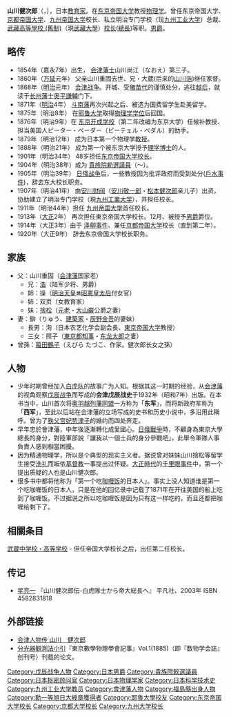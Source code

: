 {{Infobox Scientist
| name = 山川健次郎
| image = Kenjiro Yamakawa 2.jpg
| birth_date = 1854年9月9日（[[嘉永_(日本)|嘉永]]7年[[閏|閏]]7月17日）
| birth_place = 日本[[陸奧國|陸奧國]]會津郡[[若松城|若松城]]下（現[[福島縣|福島縣]][[會津若松市|會津若松市]]）
| death_date = 1931年6月26日
| death_place = {{EOJ}}[[東京府|東京府]][[北豐島郡|北豐島郡]]西巢鴨町[[池袋|池袋]]（現[[東京都|東京都]][[豐島區|豐島區]]）
}}
'''山川健次郎'''（{{jpn|j=山川 健次郎|hg=やまかわ けんじろう|rm=Yamakawa Kenjirō}}，{{bd|1854年|9月9日|1931年|6月26日|}}），日本[[教育家|教育家]]。在[[东京大学|东京帝国大学]]教授[[物理学|物理学]]。曾任东京帝国大学、[[京都帝国大学|京都帝国大学]]、[[九州帝国大学|九州帝国大学]]校长、私立明治专门学校（现[[九州工业大学|九州工业大学]]）总裁、[[武藏高等學校_(舊制)|武藏高等學校 (舊制)]]（現[[武藏大學|武藏大學]]）[[校长|校长]]([[總長|總長]])等职。[[男爵|男爵]]。

== 略传==

* 1854年（嘉永7年）出生， [[会津藩|会津藩]][[武士|士]]山川尚江（なおえ）第三子。
* 1860年（[[万延|万延]]元年） 父亲山川重固去世、兄・大蔵(后来的[[山川浩|山川浩]])继任家督。
* 1868年（[[明治|明治]]元年） [[会津战争|会津战争]]。开城、受[[猪苗代町|猪苗代]]的谨慎处分，逃往[[越后国|越后]]，就读于[[长州藩|长州藩]]士[[奥平謙輔|奥平謙輔]]门下。
* 1871年（[[明治|明治]]4年） [[斗南藩|斗南藩]]再次兴起之后、被选为国费留学生赴美留学。
* 1875年（明治8年） 在[[耶鲁大学|耶鲁大学]]取得[[物理学|物理学]][[学位|学位]]后回国。
* 1876年（明治9年）在 [[东京开成学校|东京开成学校]]（第二年改编为东京大学）任候补教授、担当美国人ピーター・ベーダー（ピーテェル・ベダル）的助手。
* 1879年（明治12年） 成为日本第一个物理学[[教授|教授]]。
* 1888年（明治21年） 成为第一个被东京大学授予[[理学博士|理学博士]]的人。
* 1901年（明治34年） 48岁担任[[东京大学|东京帝国大学]][[校长|校长]]。
* 1904年（明治38年）成为 [[貴族院勅選議員|貴族院勅選議員]]（～{{和暦|1913}}）。
* 1905年（明治39年） [[日俄战争|日俄战争]]后，一些教授因为批评政府而受到处分([[七博士意見書|戶水事件]])，辞去东大校长职务。
* 1907年（明治41年） 由[[安川财阀|安川财阀]]（[[安川敬一郎|安川敬一郎]]・[[松本健次郎|松本健次郎]]亲儿子）出资，协助建立了明治专门学校（現[[九州工業大学|九州工業大学]]），并担任校长。
* 1911年（明治44年）担任 [[九州大学|九州帝国大学]]首任校长。
* 1913年（[[大正|大正]]2年） 再次担任東京帝国大学校长。12月、被授予[[男爵|男爵]]爵位。
* 1914年（大正3年）由于 [[泽柳事件|泽柳事件]]、兼任[[京都大学|京都帝国大学]]校长（直到第二年）。
* 1920年（大正9年） 辞去东京帝国大学校长职务。

== 家族 ==
* 父：山川重固（[[会津藩|会津藩]]国家老）
** 兄：[[山川浩|浩]]（陆军少将、男爵）
** 姉：操（[[明治天皇|明治天皇]]<small>兼</small>[[昭憲皇太后|昭憲皇太后]]付女官）
** 姉：双页（女教育家）
** 妹：[[山川捨松|捨松]]（[[元老|元老]]・[[大山巌|大山巌]]公爵之妻）
* 妻：鉚（りゅう、[[建築家|建築家]]・[[辰野金吾|辰野金吾]]的妻妹）
** 長男：洵（日本农艺化学会副会長、[[東京大学|東京帝国大学]]教授）
** 三女：照子（[[東京都知事|東京都知事]]・[[东龙太郎|东龙太郎]]之妻）
* 曾孫：[[箙田鶴子|箙田鶴子]]（えびら たづこ、作家。健次郎长女之孫）

== 人物 ==
* 少年时期曾经加入[[白虎队|白虎队]]的故事广为人知。根据其这一时期的经验，从[[会津藩|会津藩]]的视角观察[[戊辰战争|戊辰战争]]而写成的'''会津戊辰战史'''于1932年（昭和7年）出版。在本书当中，山川首次将[[奥羽越列藩同盟|奥羽越列藩同盟]]一方称为「'''东军'''」，而将新政府军称为「'''西军'''」，至此以后站在会津藩的立场写成的史书和历史小说中，多沿用此稱呼。曾为了[[秩父宫妃势津子|秩父宫妃势津子]]的婚约而四处奔走。
* 早年忠於會津藩，中年後逐漸轉化成愛國心。[[日俄戰爭|日俄戰爭]]時，不顧身為東京大學總長的身分，對陸軍部說「讓我以一個士兵的身分參戰吧」，此舉令軍隊人事負責人感到相當困擾。
* 因为精通物理学，所以是个典型的现实主义者。据说曾对妹妹山川捨松等留学生接受[[洗礼|洗礼]]而皈依[[基督教|基督教]]一事提出过怀疑。[[大正時代|大正時代]]的[[千里眼事件|千里眼事件]]中，第一个提出质疑的人也是山川健次郎。
* 很多书中都将他称为「第一个吃[[咖喱饭|咖喱饭]]的日本人」。事实上没人知道谁是第一个吃咖喱饭的日本人，只是在他的回忆录中记载了1871年在开往美国的船上吃到了咖喱饭。不过据说之所以吃咖喱饭是因为只有这一样吃的，而且还都把咖喱给剩下了。

== 相關条目 ==
[[武蔵中学校・高等学校|武蔵中学校・高等学校]] - 但任帝国大学校长之后，出任第二任校长。

== 传记 ==
*[[星亮一|星亮一]] 『山川健次郎伝-白虎隊士から帝大総長へ』 平凡社、2003年 ISBN 4582831818

== 外部链接 ==
* [http://www.e-aizu.jp/j/rekishi/jinbutsu/jin04.htm 会津人物传 山川　健次郎] {{Wayback|url=http://www.e-aizu.jp/j/rekishi/jinbutsu/jin04.htm |date=20110126020437 }}
* [http://www.journalarchive.jst.go.jp/japanese/jnlabstract_ja.php?cdjournal=subutsukiji1885a&cdvol=1&noissue=0&startpage=146 分光器観測法小引]{{dead link|date=2017年12月 |bot=InternetArchiveBot |fix-attempted=yes }}『東京數學物理學會記事』Vol.1(1885)（即『数物学会誌』创刊号）刊载的论文。

{{東京大学總長|東京帝國大學總長：第6代：1901年 - 1905年 / 第9代：1913年 - 1920年}}
{{京都大學總長|京都帝國大學總長：第6代：1914年 - 1915年}}
{{九州大學總長|九州帝國大学總長：初代總長：1911年 - 1913年}}

{{Authority control}}
{{DEFAULTSORT:Yamakawa Kenshiro}}
[[Category:戊辰战争人物|Category:戊辰战争人物]]
[[Category:日本男爵|Category:日本男爵]]
[[Category:貴族院敕選議員|Category:貴族院敕選議員]]
[[Category:日本枢密顾问官|Category:日本枢密顾问官]]
[[Category:日本物理学家|Category:日本物理学家]]
[[Category:日本科学技术史|Category:日本科学技术史]]
[[Category:九州工业大学教员|Category:九州工业大学教员]]
[[Category:會津藩人物|Category:會津藩人物]]
[[Category:福島縣出身人物|Category:福島縣出身人物]]
[[Category:勳一等旭日大綬章獲得者|Category:勳一等旭日大綬章獲得者]]
[[Category:耶魯大學校友|Category:耶魯大學校友]]
[[Category:东京帝国大学校长|Category:东京帝国大学校长]]
[[Category:京都大学校长|Category:京都大学校长]]
[[Category:九州大学校长|Category:九州大学校长]]